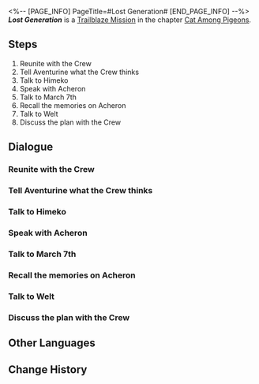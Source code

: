 <%-- [PAGE_INFO]
PageTitle=#Lost Generation#
[END_PAGE_INFO] --%>
{{Stub|Dialogue.}}
{{Mission Infobox
|id            = 1031001
|title         = 
|image         = <!--Mission Lost Generation.png-->
|type          = Trailblaze
|event_name    = 
|chapter       = Cat Among Pigeons
|requirements  = [[Trailblaze Mission]] ''[[The Devil in Velvet]]'' completed
|summary       = The Crew arrived safely at the Golden Hour and exchanged info with you. At this same moment, a dark tide in the dream had begun to surge...
|characters    = Trailblazer
|startLocation = [[Penacony]] - [[Golden Hour]]
|world         = Penacony
|area          = Golden Hour
|prev          = The Devil in Velvet
|next          = Double Indemnity
|exp           = 400
|credits       = 40000
|stellarJade   = 50
|other         = {{Card List|1=Traveler's Guide*4; Clock Credits*300; City Upon a Hill (Disk)*1 { text = City Upon a Hill }}}
}}
'''''Lost Generation''''' is a [[Trailblaze Mission]] in the chapter [[Cat Among Pigeons]].

==Steps==
# Reunite with the Crew
# Tell Aventurine what the Crew thinks
# Talk to Himeko
# Speak with Acheron
# Talk to March 7th
# Recall the memories on Acheron
# Talk to Welt
# Discuss the plan with the Crew

<!--
==Gameplay Notes==

--><!--
==Trial Character==

-->
==Dialogue==
{{Stub Dialogue}}
===Reunite with the Crew===
{{Dialogue Start}}
:{{tx}}
{{Dialogue End}}

===Tell Aventurine what the Crew thinks===
{{Dialogue Start}}
:{{tx}}
{{Dialogue End}}

===Talk to Himeko===
{{Mission Description|type=trailblaze|location=Golden Hour|update|The Crew safely arrives at the Golden Hour and exchanges info with you. After an intense discussion, you decide to work with Aventurine. Before planning the next step, take some time to discuss what everyone is concerned about.}}
{{Dialogue Start}}
:{{tx}}
{{Dialogue End}}

===Speak with Acheron===
{{Mission Description|type=trailblaze|location=Golden Hour|update|The spotlight refocuses on another location in Penacony. Let's check out the happenings in places that you aren't aware of.}}
{{Dialogue Start}}
:{{tx}}
{{Dialogue End}}

===Talk to March 7th===
{{Mission Description|type=trailblaze|location=Golden Hour|update|The Crew safely arrives at the Golden Hour and exchanges info with you. After an intense discussion, you decide to work with Aventurine. Before planning the next step, take some time to discuss what everyone is concerned about.}}
{{Dialogue Start}}
:{{tx}}
{{Dialogue End}}

===Recall the memories on Acheron===
{{Mission Description|type=trailblaze|location=The Reverie (Reality)|update|The spotlight refocuses on another location in Penacony. Let's check out the happenings in places that you aren't aware of.}}
{{Dialogue Start}}
:{{tx}}
{{Dialogue End}}

===Talk to Welt===
{{Mission Description|type=trailblaze|location=Golden Hour|update|The Crew safely arrives at the Golden Hour and exchanges info with you. After an intense discussion, you decide to work with Aventurine. Before planning the next step, take some time to discuss what everyone is concerned about.}}
{{Dialogue Start}}
:{{tx}}
{{Dialogue End}}

===Discuss the plan with the Crew===
{{Mission Description|type=trailblaze|location=Golden Hour|update|The Crew safely arrives at the Golden Hour and exchanges info with you. After an intense discussion, you all decide to work with Aventurine. Everyone on the Crew seems preoccupied, but it's time to plan the next move.}}
{{Dialogue Start}}
:{{tx}}
{{Dialogue End}}

==Other Languages==
{{Other Languages
|en   = Lost Generation
|zhs  = 迷惘的一代人
|zht  = 迷惘的一代人
|ja   = ロストジェネレーション
|ko   = 잃어버린 세대
|es   = Generación perdida
|fr   = Génération perdue
|ru   = Потерянное поколение
|th   = มนุษย์ที่แสนสับสน
|vi   = Mê Man Một Kiếp Người
|de   = Verwirrte Generation
|id   = Generasi yang Kebingungan
|pt   = Geração Perdida
}}

==Change History==
{{Change History|2.1}}
